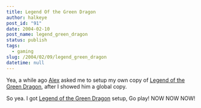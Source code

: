 ```yaml
---
title: Legend Of the Green Dragon
author: halkeye
post_id: "91"
date: 2004-02-10
post_name: legend_green_dragon
status: publish
tags:
  - gaming
slug: /2004/02/09/legend_green_dragon
datetime: null
---
```


Yea, a while ago [Alex](https://www.fustiar.org/) asked me to setup my own copy of [Legend of the Green Dragon](https://www.halkeye.net/logd/), after I showed him a global copy.

So yea. I got [Legend of the Green Dragon](https://www.halkeye.net/logd/) setup, Go play! NOW NOW NOW!